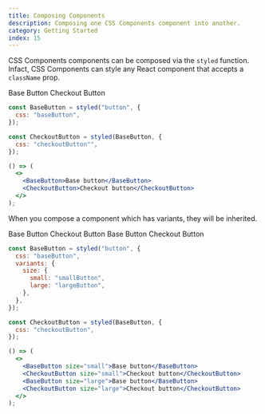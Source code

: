 ```yaml
---
title: Composing Components
description: Composing one CSS Components component into another.
category: Getting Started
index: 15
---
```


CSS Components components can be composed via the `styled` function. Infact, CSS Components can style any React component that accepts a `className` prop.

<Preview>
  <div style={{ display: "flex", gap: "20px", alignItems: "center" }}>
    <DemoButton>Base Button</DemoButton>
    <CheckoutButton>Checkout Button</CheckoutButton>
  </div>
</Preview>

```jsx
const BaseButton = styled("button", {
  css: "baseButton",
});

const CheckoutButton = styled(BaseButton, {
  css: "checkoutButton"",
});

() => (
  <>
    <BaseButton>Base button</BaseButton>
    <CheckoutButton>Checkout button</CheckoutButton>
  </>
);
```

When you compose a component which has variants, they will be inherited.

<Preview>
  <div style={{ display: "flex", gap: "20px", alignItems: "center" }}>
    <DemoButton size="small">Base Button</DemoButton>
    <CheckoutButton size="small">Checkout Button</CheckoutButton>
    <DemoButton size="large">Base Button</DemoButton>
    <CheckoutButton size="large">Checkout Button</CheckoutButton>
  </div>
</Preview>

```jsx
const BaseButton = styled("button", {
  css: "baseButton",
  variants: {
    size: {
      small: "smallButton",
      large: "largeButton",
    },
  },
});

const CheckoutButton = styled(BaseButton, {
  css: "checkoutButton",
});

() => (
  <>
    <BaseButton size="small">Base button</BaseButton>
    <CheckoutButton size="small">Checkout button</CheckoutButton>
    <BaseButton size="large">Base button</BaseButton>
    <CheckoutButton size="large">Checkout button</CheckoutButton>
  </>
);
```
